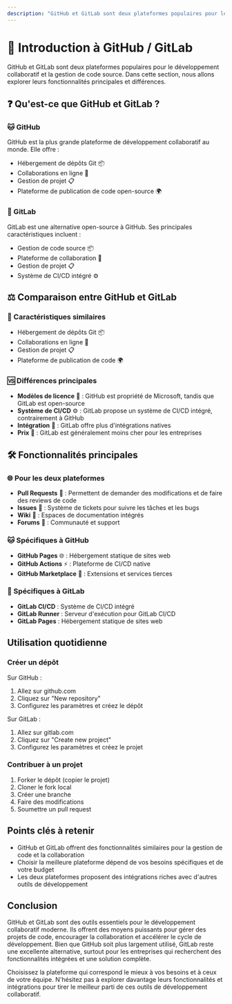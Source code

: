 ```yaml
---
description: "GitHub et GitLab sont deux plateformes populaires pour le développement collaboratif et la gestion de code source. Dans cette section, nous allons explorer leurs fonctionnalités principales et différences."
---
```

# 🐙 Introduction à GitHub / GitLab

GitHub et GitLab sont deux plateformes populaires pour le développement collaboratif et la gestion de code source. Dans cette section, nous allons explorer leurs fonctionnalités principales et différences.

## ❓ Qu'est-ce que GitHub et GitLab ?

### 🐱 GitHub

GitHub est la plus grande plateforme de développement collaboratif au monde. Elle offre :

- Hébergement de dépôts Git 📦
- Collaborations en ligne 🤝
- Gestion de projet 📋
- Plateforme de publication de code open-source 🌍

### 🦊 GitLab

GitLab est une alternative open-source à GitHub. Ses principales caractéristiques incluent :

- Gestion de code source 📦
- Plateforme de collaboration 🤝
- Gestion de projet 📋
- Système de CI/CD intégré ⚙️

## ⚖️ Comparaison entre GitHub et GitLab

### 🔗 Caractéristiques similaires

- Hébergement de dépôts Git 📦
- Collaborations en ligne 🤝
- Gestion de projet 📋
- Plateforme de publication de code 🌍

### 🆚 Différences principales

- **Modèles de licence** 📝 : GitHub est propriété de Microsoft, tandis que GitLab est open-source
- **Système de CI/CD** ⚙️ : GitLab propose un système de CI/CD intégré, contrairement à GitHub
- **Intégration** 🔌 : GitLab offre plus d'intégrations natives
- **Prix** 💸 : GitLab est généralement moins cher pour les entreprises

## 🛠️ Fonctionnalités principales

### 🌐 Pour les deux plateformes

- **Pull Requests** 🔄 : Permettent de demander des modifications et de faire des reviews de code
- **Issues** 🐞 : Système de tickets pour suivre les tâches et les bugs
- **Wiki** 📖 : Espaces de documentation intégrés
- **Forums** 💬 : Communauté et support

### 🐱 Spécifiques à GitHub

- **GitHub Pages** 🌐 : Hébergement statique de sites web
- **GitHub Actions** ⚡ : Plateforme de CI/CD native
- **GitHub Marketplace** 🛒 : Extensions et services tierces

### 🦊 Spécifiques à GitLab

- **GitLab CI/CD** : Système de CI/CD intégré
- **GitLab Runner** : Serveur d'exécution pour GitLab CI/CD
- **GitLab Pages** : Hébergement statique de sites web

## Utilisation quotidienne

### Créer un dépôt

Sur GitHub :
1. Allez sur github.com
2. Cliquez sur "New repository"
3. Configurez les paramètres et créez le dépôt

Sur GitLab :
1. Allez sur gitlab.com
2. Cliquez sur "Create new project"
3. Configurez les paramètres et créez le projet

### Contribuer à un projet

1. Forker le dépôt (copier le projet)
2. Cloner le fork local
3. Créer une branche
4. Faire des modifications
5. Soumettre un pull request

## Points clés à retenir

- GitHub et GitLab offrent des fonctionnalités similaires pour la gestion de code et la collaboration
- Choisir la meilleure plateforme dépend de vos besoins spécifiques et de votre budget
- Les deux plateformes proposent des intégrations riches avec d'autres outils de développement

## Conclusion

GitHub et GitLab sont des outils essentiels pour le développement collaboratif moderne. Ils offrent des moyens puissants pour gérer des projets de code, encourager la collaboration et accélérer le cycle de développement. Bien que GitHub soit plus largement utilisé, GitLab reste une excellente alternative, surtout pour les entreprises qui recherchent des fonctionnalités intégrées et une solution complète.

Choisissez la plateforme qui correspond le mieux à vos besoins et à ceux de votre équipe. N'hésitez pas à explorer davantage leurs fonctionnalités et intégrations pour tirer le meilleur parti de ces outils de développement collaboratif.
